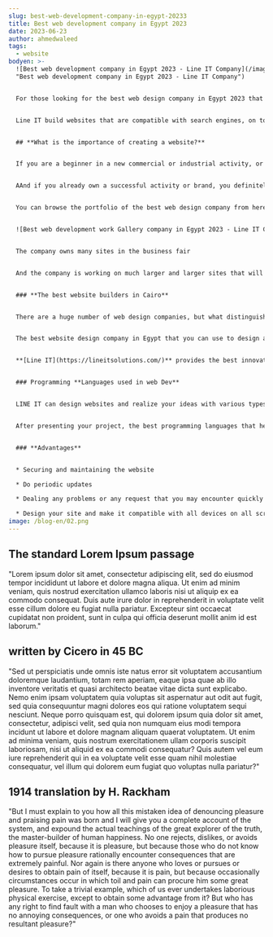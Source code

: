 ```yaml
---
slug: best-web-development-company-in-egypt-20233
title: Best web development company in Egypt 2023
date: 2023-06-23
author: ahmedwaleed
tags:
  - website
bodyen: >-
  ![Best web development company in Egypt 2023 - Line IT Company](/images/02.png
  "Best web development company in Egypt 2023 - Line IT Company")


  For those looking for the best web design company in Egypt 2023 that has a sufficient amount of credibility and guarantee in its work, then you must get to know [Line IT](https://lineitsolutions.com/)


  Line IT build websites that are compatible with search engines, on top of which is the Google search engine. The company’s goal is customer trust, and this is what makes it ranked as the best web design company in Cairo and Alexandria for the year 2023.


  ## **What is the importance of creating a website?**


  If you are a beginner in a new commercial or industrial activity, or you own a small company in a specific field of commercial or industrial fields, or even an electronic marketing company, you must have a distinguished website, through which you can communicate with customers and receive requests related to your activity.


  A﻿And if you already own a successful activity or brand, you definitely must own a website first to show you in the search engines and show your services, and secondly, it will make it easier for you to collect your photos and products in one organized place, which you can send with a link to customers.


  You can browse the portfolio of the best web design company from here. Security works here: <https://lineitsolutions.com/portfolio>


  ![Best web development work Gallery company in Egypt 2023 - Line IT Company](/images/screenshot_40.png "Best web development work Gallery company in Egypt 2023 - Line IT Company")


  The company owns many sites in the business fair


  And the company is working on much larger and larger sites that will be published in the coming days


  ### **The best website builders in Cairo**


  There are a huge number of web design companies, but what distinguishes any company from others is the expertise and innovation in creating, developing and organizing the website in a way that suits the customer, as the website is considered the official interface for any electronic marketing company, and therefore it is necessary to seek the best programming company that provides the customer with all What he wants to achieve his goals.


  The best website design company in Egypt that you can use to design a new website or develop your current website is **[Line IT](https://lineitsolutions.com/)** , because it provides customers with many important advantages and services related to website design or work on developing it in a way that meets the customer’s needs.


  **[Line IT](https://lineitsolutions.com/)** provides the best innovative solutions, in addition to free training for the site owner so that he can fully control and manage the site. 


  ### Programming **Languages ​​used in web Dev**


  LINE IT can design websites and realize your ideas with various types of programming suitable for each project.


  After presenting your project, the best programming languages ​​that help your site in providing the best results on search engines, such as Google, are discussed, as well as their performance with visitors and customers and in the process of internal project management.


  ### **Advantages**


  * Securing and maintaining the website

  * Do periodic updates

  * Dealing any problems or any request that you may encounter quickly

  * Design your site and make it compatible with all devices on all screens
image: /blog-en/02.png
---
```


## The standard Lorem Ipsum passage

"Lorem ipsum dolor sit amet, consectetur adipiscing elit, sed do eiusmod tempor incididunt ut labore et dolore magna aliqua. Ut enim ad minim veniam, quis nostrud exercitation ullamco laboris nisi ut aliquip ex ea commodo consequat. Duis aute irure dolor in reprehenderit in voluptate velit esse cillum dolore eu fugiat nulla pariatur. Excepteur sint occaecat cupidatat non proident, sunt in culpa qui officia deserunt mollit anim id est laborum."

## written by Cicero in 45 BC

"Sed ut perspiciatis unde omnis iste natus error sit voluptatem accusantium doloremque laudantium, totam rem aperiam, eaque ipsa quae ab illo inventore veritatis et quasi architecto beatae vitae dicta sunt explicabo. Nemo enim ipsam voluptatem quia voluptas sit aspernatur aut odit aut fugit, sed quia consequuntur magni dolores eos qui ratione voluptatem sequi nesciunt. Neque porro quisquam est, qui dolorem ipsum quia dolor sit amet, consectetur, adipisci velit, sed quia non numquam eius modi tempora incidunt ut labore et dolore magnam aliquam quaerat voluptatem. Ut enim ad minima veniam, quis nostrum exercitationem ullam corporis suscipit laboriosam, nisi ut aliquid ex ea commodi consequatur? Quis autem vel eum iure reprehenderit qui in ea voluptate velit esse quam nihil molestiae consequatur, vel illum qui dolorem eum fugiat quo voluptas nulla pariatur?"

## 1914 translation by H. Rackham

"But I must explain to you how all this mistaken idea of denouncing pleasure and praising pain was born and I will give you a complete account of the system, and expound the actual teachings of the great explorer of the truth, the master-builder of human happiness. No one rejects, dislikes, or avoids pleasure itself, because it is pleasure, but because those who do not know how to pursue pleasure rationally encounter consequences that are extremely painful. Nor again is there anyone who loves or pursues or desires to obtain pain of itself, because it is pain, but because occasionally circumstances occur in which toil and pain can procure him some great pleasure. To take a trivial example, which of us ever undertakes laborious physical exercise, except to obtain some advantage from it? But who has any right to find fault with a man who chooses to enjoy a pleasure that has no annoying consequences, or one who avoids a pain that produces no resultant pleasure?"
